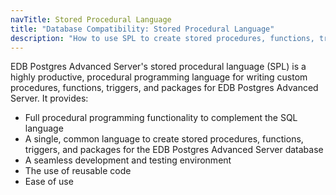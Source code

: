 ```yaml
---
navTitle: Stored Procedural Language
title: "Database Compatibility: Stored Procedural Language"
description: "How to use SPL to create stored procedures, functions, triggers, and packages for the EDB Postgres Advanced Server database"
---
```


EDB Postgres Advanced Server's stored procedural language (SPL) is a highly productive, procedural programming language for writing custom procedures, functions, triggers, and packages for EDB Postgres Advanced Server. It provides:

-   Full procedural programming functionality to complement the SQL language
-   A single, common language to create stored procedures, functions, triggers, and packages for the EDB Postgres Advanced Server database
-   A seamless development and testing environment
-   The use of reusable code
-   Ease of use



